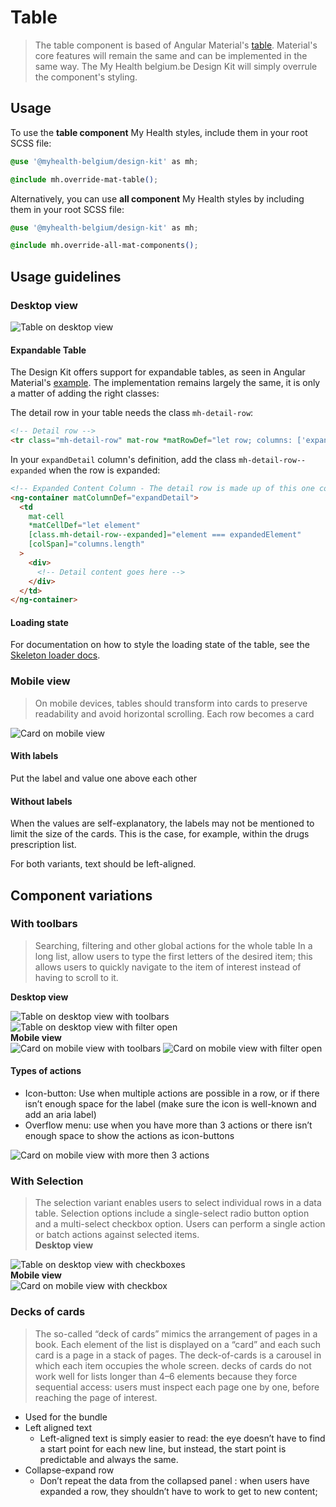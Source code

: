 
<Meta title="Components/Table" />

# Table

> The table component is based of Angular Material's [table](https://material.angular.io/components/table). Material's core features will remain the same and can be implemented in the same way.
> The My Health belgium.be Design Kit will simply overrule the component's styling.

## Usage

To use the **table component** My Health styles, include them in your root SCSS file:

```css
@use '@myhealth-belgium/design-kit' as mh;

@include mh.override-mat-table();
```

Alternatively, you can use **all component** My Health styles by including them in your root SCSS file:

```css
@use '@myhealth-belgium/design-kit' as mh;

@include mh.override-all-mat-components();
```

## Usage guidelines

### Desktop view
<div class="image-wrapper">
<img src="/images/default-table.png" alt="Table on desktop view" />
</div>

#### Expandable Table

The Design Kit offers support for expandable tables, as seen in Angular Material's [example](https://material.angular.io/components/table/examples#table-expandable-rows).
The implementation remains largely the same, it is only a matter of adding the right classes:

The detail row in your table needs the class `mh-detail-row`:

```html
<!-- Detail row -->
<tr class="mh-detail-row" mat-row *matRowDef="let row; columns: ['expandDetail']"></tr>
```

In your `expandDetail` column's definition, add the class `mh-detail-row--expanded` when the row is expanded:

```html
<!-- Expanded Content Column - The detail row is made up of this one column that spans across all columns -->
<ng-container matColumnDef="expandDetail">
  <td
    mat-cell
    *matCellDef="let element"
    [class.mh-detail-row--expanded]="element === expandedElement"
    [colSpan]="columns.length"
  >
    <div>
      <!-- Detail content goes here -->
    </div>
  </td>
</ng-container>
```

#### Loading state

For documentation on how to style the loading state of the table, see the [Skeleton loader docs](/docs/components-skeleton-loader--docs#table).

### Mobile view
> On mobile devices, tables should transform into cards to preserve readability and avoid horizontal scrolling.
> Each row becomes a card
<div class="image-wrapper">
<img src="/images/default-card.png" alt="Card on mobile view" />
</div>

#### With labels
Put the label and value one above each other

#### Without labels
When the values are self-explanatory, the labels may not be mentioned to limit the size of the cards. This is the case, for example, within the drugs prescription list.

For both variants, text should be left-aligned.

## Component variations
### With toolbars
> Searching, filtering and other global actions for the whole table
> In a long list, allow users to type the first letters of the desired item; this allows users to quickly navigate to the item of interest instead of having to scroll to it.

<b>Desktop view</b>
<div class="image-wrapper">
<img src="/images/table-with-filters.png" alt="Table on desktop view with toolbars" />
<img src="/images/table-filters-open.png" alt="Table on desktop view with filter open" />

</div>
<b>Mobile view</b>
<div class="image-wrapper">
<img src="/images/card-with-filters.png" alt="Card on mobile view with toolbars" />
<img src="/images/card-filters-open.png" alt="Card on mobile view with filter open" />
</div>

#### Types of actions
* Icon-button: Use when multiple actions are possible in a row, or if there isn’t enough space for the label (make sure the icon is well-known and add an aria label)
* Overflow menu: use when you have more than 3 actions or there isn’t enough space to show the actions as icon-buttons
<div class="image-wrapper">
<img src="/images/card-with-actions.png" alt="Card on mobile view with more then 3 actions" />
</div>

### With Selection
> The selection variant enables users to select individual rows in a data table. Selection options include a single-select radio button option and a multi-select checkbox option. Users can perform a single action or batch actions against selected items.<br />
<b>Desktop view</b>
<div class="image-wrapper">
<img src="/images/table-with-select.png" alt="Table on desktop view with checkboxes" />
</div>
<b>Mobile view</b>
<div class="image-wrapper">
<img src="/images/card-with-select.png" alt="Card on mobile view with checkbox" />
</div>

### Decks of cards
> The so-called “deck of cards” mimics the arrangement of pages in a book.  Each element of the list is displayed on a “card” and each such card is a page in a stack of pages. The deck-of-cards is a carousel in which each item occupies the whole screen.
decks of cards do not work well for lists longer than 4–6 elements because they force sequential access: users must inspect each page one by one, before reaching the page of interest.
* Used for the bundle
* Left aligned text
  * Left-aligned text is simply easier to read: the eye doesn’t have to find a start point for each new line, but instead, the start point is predictable and always the same.
* Collapse-expand row
  * Don’t repeat the data from the collapsed panel : when users have expanded a row, they shouldn’t have to work to get to new content;






